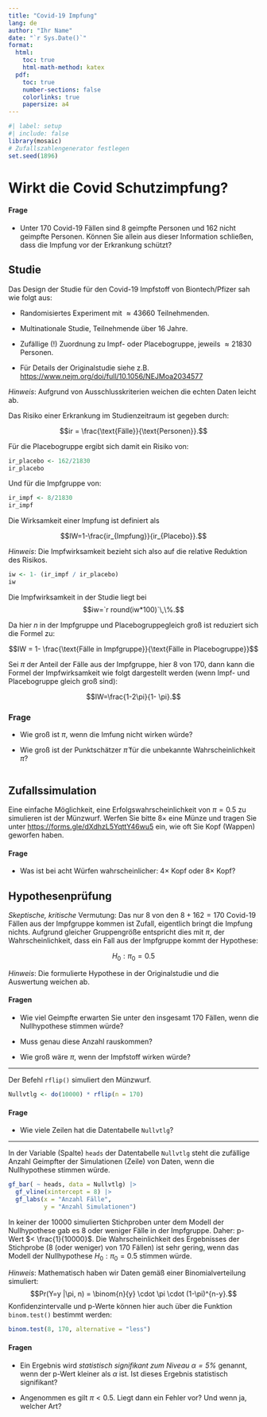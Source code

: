 ```yaml
---
title: "Covid-19 Impfung"
lang: de
author: "Ihr Name"
date: "`r Sys.Date()`"
format: 
  html:
    toc: true
    html-math-method: katex
  pdf:
    toc: true
    number-sections: false
    colorlinks: true
    papersize: a4
---
```


```r
#| label: setup
#| include: false
library(mosaic)
# Zufallszahlengenerator festlegen
set.seed(1896)
```

# Wirkt die Covid Schutzimpfung?

#### Frage

- Unter 170 Covid-19 Fällen sind 8 geimpfte Personen und 162 nicht geimpfte Personen. Können Sie allein aus dieser Information schließen, dass die Impfung vor der Erkrankung schützt?

## Studie

Das Design der Studie für den Covid-19 Impfstoff von Biontech/Pfizer sah wie folgt aus:

- Randomisiertes Experiment mit $\approx 43660$ Teilnehmenden.

- Multinationale Studie, Teilnehmende über 16 Jahre.

- Zufällige (!) Zuordnung zu Impf- oder Placebogruppe, jeweils $\approx 21830$ Personen.

- Für Details der Originalstudie siehe z.B. <https://www.nejm.org/doi/full/10.1056/NEJMoa2034577>

*Hinweis*: Aufgrund von Ausschlusskriterien weichen die echten Daten leicht ab.

Das Risiko einer Erkrankung im Studienzeitraum ist gegeben durch:

$$ir = \frac{\text{Fälle}}{\text{Personen}}.$$

Für die Placebogruppe ergibt sich damit ein Risiko von:

```r
ir_placebo <- 162/21830
ir_placebo
```

Und für die Impfgruppe von:
```r
ir_impf <- 8/21830
ir_impf
```

Die Wirksamkeit einer Impfung ist definiert als

$$IW=1-\frac{ir_{Impfung}}{ir_{Placebo}}.$$

*Hinweis*: Die Impfwirksamkeit bezieht sich also auf die relative Reduktion des Risikos.

```r
iw <- 1- (ir_impf / ir_placebo)
iw
```

Die Impfwirksamkeit in der Studie liegt bei $$iw=`r round(iw*100)`\,\%.$$


Da hier $n$ in der Impfgruppe und Placebogruppegleich groß ist reduziert sich die Formel zu:

$$IW = 1- \frac{\text{Fälle in Impfgruppe}}{\text{Fälle in Placebogruppe}}$$

Sei $\pi$ der Anteil der Fälle aus der Impfgruppe, hier $8$ von $170$, dann kann die Formel der Impfwirksamkeit wie folgt dargestellt werden (wenn Impf- und Placebogruppe gleich groß sind):

$$IW=\frac{1-2\pi}{1- \pi}.$$


### Frage

- Wie groß ist $\pi$, wenn die Imfung nicht wirken würde?

- Wie groß ist der Punktschätzer $\hat{\pi}$ für die unbekannte Wahrscheinlichkeit $\pi$?

```r

```


## Zufallssimulation

Eine einfache Möglichkeit, eine Erfolgswahrscheinlichkeit von $\pi=0.5$ zu simulieren ist der Münzwurf. Werfen Sie bitte $8\times$ eine Münze und tragen Sie unter [https://forms.gle/dXdhzL5YqttY46wu5](https://forms.gle/dXdhzL5YqttY46wu5) ein, wie oft Sie Kopf (Wappen) geworfen haben.


#### Frage

- Was ist bei acht Würfen wahrscheinlicher: $4\times$ Kopf oder $8\times$ Kopf?

## Hypothesenprüfung

*Skeptische, kritische* Vermutung: Das nur $8$ von den $8+162=170$ Covid-19 Fällen aus der Impfgruppe kommen ist Zufall, eigentlich bringt die Impfung nichts. Aufgrund gleicher Gruppengröße entspricht dies mit $\pi$, der Wahrscheinlichkeit, dass ein Fall aus der Impfgruppe kommt der Hypothese:

$$H_0: \pi_0 =0.5$$

*Hinweis*: Die formulierte Hypothese in der Originalstudie und die Auswertung weichen ab.

#### Fragen

- Wie viel Geimpfte erwarten Sie unter den insgesamt $170$ Fällen, wenn die Nullhypothese stimmen würde?

- Muss genau diese Anzahl rauskommen?

- Wie groß wäre $\pi$, wenn der Impfstoff wirken würde?

***

Der Befehl `rflip()` simuliert den Münzwurf.

```r
Nullvtlg <- do(10000) * rflip(n = 170)
```

#### Frage

- Wie viele Zeilen hat die Datentabelle `Nullvtlg`?

***

In der Variable (Spalte) `heads` der Datentabelle `Nullvtlg` steht die zufällige Anzahl Geimpfter der Simulationen (Zeile) von Daten, wenn die Nullhypothese stimmen würde.

```r
gf_bar( ~ heads, data = Nullvtlg) |>
  gf_vline(xintercept = 8) |>
  gf_labs(x = "Anzahl Fälle",
          y = "Anzahl Simulationen")
```

In keiner der 10000 simulierten Stichproben unter dem Modell der Nullhypothese gab es 8 oder weniger Fälle in der Impfgruppe. Daher: p-Wert $< \frac{1}{10000}$. Die Wahrscheinlichkeit des Ergebnisses der Stichprobe (8 (oder weniger) von 170 Fällen) ist sehr gering, wenn das Modell der Nullhypothese $H_0: \pi_0=0.5$ stimmen würde.

*Hinweis*: Mathematisch haben wir Daten gemäß einer Binomialverteilung simuliert: $$Pr(Y=y |\pi, n) = \binom{n}{y} \cdot \pi \cdot (1-\pi)^{n-y}.$$ Konfidenzintervalle und p-Werte können hier auch über die Funktion `binom.test()` bestimmt werden:

```r
binom.test(8, 170, alternative = "less")
```


#### Fragen

- Ein Ergebnis wird *statistisch signifikant zum Niveau $\alpha=5\%$* genannt, wenn der p-Wert kleiner als $\alpha$ ist. Ist dieses Ergebnis statistisch signifikant?

- Angenommen es gilt $\pi<0.5$. Liegt dann ein Fehler vor? Und wenn ja, welcher Art?

